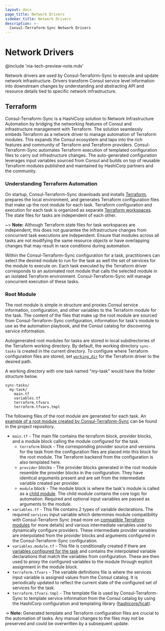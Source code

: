 ```yaml
---
layout: docs
page_title: Network Drivers
sidebar_title: Network Drivers
description: >-
  Consul-Terraform-Sync Network Drivers
---
```


# Network Drivers

@include 'nia-tech-preview-note.mdx'

Network drivers are used by Consul-Terraform-Sync to execute and update network infrastructure. Drivers transform Consul service level information into downstream changes by understanding and abstracting API and resource details tied to specific network infrastructure.

## Terraform

Consul-Terraform-Sync is a HashiCorp solution to Network Infrastructure Automation by bridging the networking features of Consul and infrastructure management with Terraform. The solution seamlessly embeds Terraform as a network driver to manage automation of Terraform modules. This expands the Consul ecosystem and taps into the rich features and community of Terraform and Terraform providers. Consul-Terraform-Sync automates Terraform execution of templated configuration files to carry out infrastructure changes. The auto-generated configuration leverages input variables sourced from Consul and builds on top of reusable Terraform modules published and maintained by HashiCorp partners and the community.

### Understanding Terraform Automation

On startup, Consul-Terraform-Sync downloads and installs [Terraform](https://www.terraform.io/downloads.html), prepares the local environment, and generates Terraform configuration files that make up the root module for each task. Terraform configuration and execution for each task is organized as separate [Terraform workspaces](https://www.terraform.io/docs/state/workspaces.html). The state files for tasks are independent of each other.

~> **Note:** Although Terraform state files for task workspaces are independent, this does not guarantee the infrastructure changes from concurrent task executions are independent. Ensure that modules across all tasks are not modifying the same resource objects or have overlapping changes that may result in race conditions during automation.

Within the Consul-Terraform-Sync configuration for a task, practitioners can select the desired module to run for the task as well the set of services for the module to execute on. Each task executed by the Terraform driver corresponds to an automated root module that calls the selected module in an isolated Terraform environment. Consul-Terraform-Sync will manage concurrent execution of these tasks.

### Root Module

The root module is simple in structure and proxies Consul service information, configuration, and other variables to the Terraform module for the task. The content of the files that make up the root module are sourced from Consul-Terraform-Sync configuration, information for task's module to use as the automation playbook, and the Consul catalog for discovering service information.

Autogenerated root modules for tasks are stored in local subdirectories of the Terraform working directory. By default, the working directory `sync-tasks` is created in the current directory. To configure where Terraform configuration files are stored, set [`working_dir`](/docs/nia/installation/configuration#working_dir) for the Terraform driver to the desired path.

A working directory with one task named "my-task" would have the folder structure below.

```
sync-tasks/
  my-task/
    main.tf
    variables.tf
    terraform.tfvars
    terraform.tfvars.tmpl
```

The following files of the root module are generated for each task. An [example of a root module created by Consul-Terraform-Sync](https://github.com/hashicorp/consul-terraform-sync/tree/master/examples) can be found in the project repository.

- `main.tf` - The main file contains the terraform block, provider blocks, and a module block calling the module configured for the task.
  - `terraform` block - The corresponding provider source and versions for the task from the configuration files are placed into this block for the root module. The Terraform backend from the configuration is also templated here.
  - `provider` blocks - The provider blocks generated in the root module resemble the provider blocks in the configuration. They have identical arguments present and are set from the intermediate variable created per provider.
  - `module` block - The module block is where the task's module is called as a [child module](https://www.terraform.io/docs/configuration/modules.html#calling-a-child-module). The child module contains the core logic for automation. Required and optional input variables are passed as arguments to the module.
- `variables.tf` - This file contains 2 types of variable declarations. The required `services` input variable which determines module compatibility with Consul-Terraform Sync (read more on [compatible Terraform modules](#compatible-terraform-modules) for more details) and various intermediate variables used to dynamically configure providers. These intermediate provider variables are interpolated from the provider blocks and arguments configured in the Consul-Terraform-Sync configuration.
- `variables.module.tf` - This file is conditionally created if there are [variables configured for the task](/docs/nia/installation/configuration#variable_files) and contains the interpolated variable declarations that match the variables from configuration. These are then used to proxy the configured variables to the module through explicit assignment in the module block.
- `terraform.tfvars` - The variable definitions file is where the services input variable is assigned values from the Consul catalog. It is periodically updated to reflect the current state of the configured set of services for the task.
- `terraform.tfvars.tmpl` - The template file is used by Consul-Terraform-Sync to template service information from the Consul catalog by using the HashiCorp configuration and templating library ([hashicorp/hcat](https://github.com/hashicorp/hcat)).

-> **Note:** Generated template and Terraform configuration files are crucial to the automation of tasks. Any manual changes to the files may not be preserved and could be overwritten by a subsequent update.
